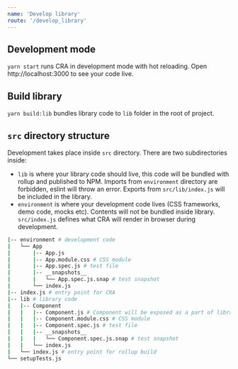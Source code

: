 ```yaml
---
name: 'Develop library'
route: '/develop_library'
---
```


## Development mode

`yarn start` runs CRA in development mode with hot reloading. Open http://localhost:3000 to see your code live.

## Build library

`yarn build:lib` bundles library code to `lib` folder in the root of project.

## `src` directory structure

Development takes place inside `src` directory. There are two subdirectories inside:
- `lib` is where your library code should live, this code will be bundled with rollup and published to NPM. Imports from `environment` directory are forbidden, eslint will throw an error. Exports from `src/lib/index.js` will be included in the library.
- `environment` is where your development code lives (CSS frameworks, demo code, mocks etc). Contents will not be bundled inside library. `src/index.js` defines what CRA will render in browser during development.

```bash
|-- environment # development code
|   └── App
|       |-- App.js
|       |-- App.module.css # CSS module
|       |-- App.spec.js # test file
|       |-- __snapshots__
|       |   └── App.spec.js.snap # test snapshot
|       └── index.js
|-- index.js # entry point for CRA
|-- lib # library code
|   |-- Component
|   |   |-- Component.js # Component will be exposed as a part of library
|   |   |-- Component.module.css # CSS module
|   |   |-- Component.spec.js # test file
|   |   |-- __snapshots__
|   |   |   └── Component.spec.js.snap # test snapshot
|   |   └── index.js
|   └── index.js # entry point for rollup build
└── setupTests.js
```


